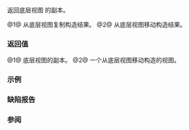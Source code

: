 {{cpp/ranges/split_view/title|base}}
{{cpp/ranges/split_view/navbar}}

{{dcl begin}}
{{dcl|num=1|since=c++20|
constexpr V base() const&amp; requires std::copy_constructible&lt;V&gt;;
}}
{{dcl|num=2|since=c++20|
constexpr V base() &amp;&amp;;
}}
{{dcl end}}

返回底层视图 {{rlpsi|/#base_}} 的副本。

@1@ 从底层视图复制构造结果。
@2@ 从底层视图移动构造结果。

===返回值===
@1@ 底层视图的副本。
@2@ 一个从底层视图移动构造的视图。

===示例===
{{example
|code=
#include &lt;iomanip&gt;
#include &lt;iostream&gt;
#include &lt;ranges&gt;
#include &lt;string_view&gt;

int main()
{
    constexpr std::string_view keywords{"this throw true try typedef typeid"};
    std::ranges::split_view split_view{keywords, ' '};
    std::cout &lt;&lt; "base() = " &lt;&lt; std::quoted(split_view.base()) &lt;&lt; "\n"
                 "子字符串: ";
    for (auto split : split_view)
        std::cout &lt;&lt; std::quoted(std::string_view{split}) &lt;&lt; ' ';
    std::cout &lt;&lt; '\n';
}
|output=
base() = "this throw true try typedef typeid"
子字符串: "this" "throw" "true" "try" "typedef" "typeid"
}}

===缺陷报告===
{{dr list begin}}
{{dr list item|wg=lwg|dr=3590|std=C++20|before={{c|const&amp;}} 重载额外要求复制赋值有效|after=放宽约束}}
{{dr list end}}

===参阅===
{{dsc begin}}
{{dsc inc|cpp/ranges/adaptor/dsc base|lazy_split_view}}
{{dsc end}}

{{langlinks|de|en|es|ja|ru}}